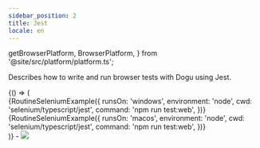 ```yaml
---
sidebar_position: 2
title: Jest
locale: en
---
```


  getBrowserPlatform,
  BrowserPlatform,
} from '@site/src/platform/platform.ts';

Describes how to write and run browser tests with Dogu using Jest.

<DevicePrerequisites />

<IntegrateWithGitRepository />
<CreateARoutine />

<BrowserOnly>
{() => (
<Tabs groupId="target" defaultValue={`${getBrowserPlatform('windows')}`} queryString>
<TabItem value="windows" label="Windows">

<div>
  {RoutineSeleniumExample({
    runsOn: 'windows',
    environment: 'node',
    cwd: 'selenium/typescript/jest',
    command: 'npm run test:web',
  })}
</div>

</TabItem>
<TabItem value="macos" label="macOS">

<div>
  {RoutineSeleniumExample({
    runsOn: 'macos',
    environment: 'node',
    cwd: 'selenium/typescript/jest',
    command: 'npm run test:web',
  })}
</div>

</TabItem>
</Tabs>
)}
</BrowserOnly>

<RunARoutine />
- <img
  src={routine_livestreaming_selenium_cross_python}
  style={{ width: 800 }}
/>
